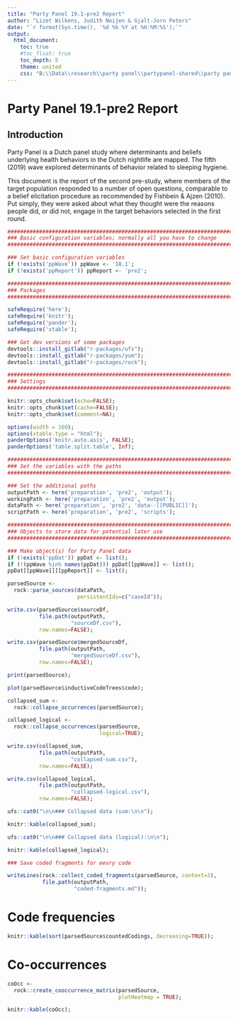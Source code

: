 ```yaml
---
title: "Party Panel 19.1-pre2 Report"
author: "Lizet Wilkens, Judith Noijen & Gjalt-Jorn Peters"
date: "`r format(Sys.time(), '%d %b %Y at %H:%M:%S');`"
output:
  html_document:
    toc: true
    #toc_float: true
    toc_depth: 5
    theme: united
    css: "B:\\Data\\research\\party panel\\partypanel-shared\\party panel reports.css"
---
```


Party Panel 19.1-pre2 Report
============================

Introduction
------------

Party Panel is a Dutch panel study where determinants and beliefs underlying health behaviors in the Dutch nightlife are mapped. The fifth (2019) wave explored determinants of behavior related to sleeping hygiene.

This document is the report of the second pre-study, where members of the target population responded to a number of open questions, comparable to a belief elicitation procedure as recommended by Fishbein & Ajzen (2010). Put simply, they were asked about what they thought were the reasons people did, or did not, engage in the target behaviors selected in the first round.

```r

########################################################################
### Basic configuration variables; normally all you have to change
########################################################################

### Set basic configuration variables
if (!exists('ppWave')) ppWave <- '18.1';
if (!exists('ppReport')) ppReport <- 'pre2';

########################################################################
### Packages
########################################################################

safeRequire('here');
safeRequire('knitr');
safeRequire('pander');
safeRequire('xtable');

### Get dev versions of some packages
devtools::install_gitlab("r-packages/ufs");
devtools::install_gitlab("r-packages/yum");
devtools::install_gitlab("r-packages/rock");

########################################################################
### Settings
########################################################################

knitr::opts_chunk$set(echo=FALSE);
knitr::opts_chunk$set(cache=FALSE);
knitr::opts_chunk$set(comment=NA);

options(width = 160);
options(xtable.type = "html");
panderOptions('knitr.auto.asis', FALSE);
panderOptions('table.split.table', Inf);

########################################################################
### Set the variables with the paths
########################################################################

### Set the additional paths
outputPath <- here('preparation', 'pre2', 'output');
workingPath <- here('preparation', 'pre2', 'output');
dataPath <- here('preparation', 'pre2', 'data--[[PUBLIC]]');
scriptPath <- here('preparation', 'pre2', 'scripts');

########################################################################
### Objects to store data for potential later use
########################################################################

### Make object(s) for Party Panel data
if (!exists('ppDat')) ppDat <- list();
if (!(ppWave %in% names(ppDat))) ppDat[[ppWave]] <- list();
ppDat[[ppWave]][[ppReport]] <- list();

```


```r

parsedSource <-
  rock::parse_sources(dataPath,
                      persistentIds=c("caseId"));

write.csv(parsedSource$sourceDf,
          file.path(outputPath,
                    "sourceDf.csv"),
          row.names=FALSE);

write.csv(parsedSource$mergedSourceDf,
          file.path(outputPath,
                    "mergedSourceDf.csv"),
          row.names=FALSE);

print(parsedSource);

plot(parsedSource$inductiveCodeTrees$code);

collapsed_sum <-
  rock::collapse_occurrences(parsedSource);

collapsed_logical <-
  rock::collapse_occurrences(parsedSource,
                             logical=TRUE);

write.csv(collapsed_sum,
          file.path(outputPath,
                    "collapsed-sum.csv"),
          row.names=FALSE);

write.csv(collapsed_logical,
          file.path(outputPath,
                    "collapsed-logical.csv"),
          row.names=FALSE);

ufs::cat0("\n\n### Collapsed data (sum:\n\n");

knitr::kable(collapsed_sum);

ufs::cat0("\n\n### Collapsed data (logical):\n\n");

knitr::kable(collapsed_logical);

### Save coded fragments for eevry code

writeLines(rock::collect_coded_fragments(parsedSource, context=3),
           file.path(outputPath,
                     "coded-fragments.md"));

```

# Code frequencies

```r

knitr::kable(sort(parsedSource$countedCodings, decreasing=TRUE));

```

# Co-occurrences

```r

coOcc <-
  rock::create_cooccurrence_matrix(parsedSource,
                                   plotHeatmap = TRUE);

knitr::kable(coOcc);

```



